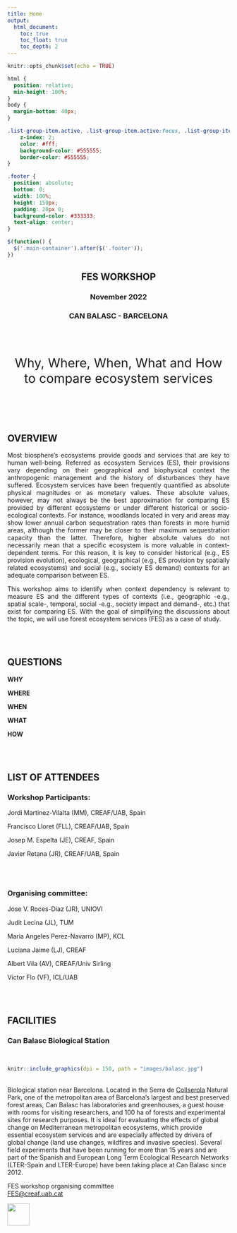 ```yaml
---
title: Home
output: 
  html_document:
    toc: true
    toc_float: true
    toc_depth: 2
---
```


<style>
.title{
    display: none;
}
.tocify-extend-page { 
  height: 100px !important;
}
</style>


```r
knitr::opts_chunk$set(echo = TRUE)
```

```css
html {
  position: relative;
  min-height: 100%;
}
body {
  margin-bottom: 40px;
}

.list-group-item.active, .list-group-item.active:focus, .list-group-item.active:hover {
    z-index: 2;
    color: #fff;
    background-color: #555555;
    border-color: #555555;
}

.footer {
  position: absolute;
  bottom: 0;
  width: 100%;
  height: 150px;
  padding: 20px 0;
  background-color: #333333;
  text-align: center;
}
```

```js
$(function() {
  $('.main-container').after($('.footer'));
})
```


<center>
<h2>**FES WORKSHOP**</h2>
<h3>November 2022</h3>
<h3>CAN BALASC - BARCELONA</h3>
<br>
<br>
<p style= "font-size:calc(14px + 1.5vw)">Why, Where, When, What and How to compare ecosystem services</p>
</center>
<br>

<!-- ```{r logo, echo=FALSE,  out.width = '70%',fig.pos="hbt!", fig.align="center"} -->
<!-- knitr::include_graphics(dpi = 300, path = "images/logo_alt.png") -->
<!-- ``` -->

<style>
body {
text-align: left}
</style>

<br>

<h2>OVERVIEW</h2>
<p style="text-align:justify;">Most biosphere’s ecosystems provide goods and services that are key to human well-being. Referred as ecosystem Services (ES), their provisions vary depending on their geographical and biophysical context the anthropogenic management and the history of disturbances they have suffered. Ecosystem services have been frequently quantified as absolute physical magnitudes or as monetary values. These absolute values, however, may not always be the best approximation for comparing ES provided by different ecosystems or under different historical or socio-ecological contexts. For instance, woodlands located in very arid areas may show lower annual carbon sequestration rates than forests in more humid areas, although the former may be closer to their maximum sequestration capacity than the latter. Therefore, higher absolute values do not necessarily mean that a specific ecosystem is more valuable in context-dependent terms. For this reason, it is key to consider historical (e.g., ES provision evolution), ecological, geographical (e.g., ES provision by spatially related ecosystems) and social (e.g., society ES demand) contexts for an adequate comparison between ES.</p>

<p style="text-align:justify;">This workshop aims to identify when context dependency is relevant to measure ES and the different types of contexts (i.e., geographic -e.g., spatial scale-, temporal, social -e.g., society impact and demand-, etc.) that exist for comparing ES. With the goal of simplifying the discussions about the topic, we will use forest ecosystem services (FES) as a case of study.</p>
<br>
<br>

<h2>QUESTIONS</h2>

<b>WHY</b>  

<b>WHERE</b> 

<b>WHEN</b>  

<b>WHAT</b> 

<b>HOW </b> 


<br>
<br>

<h2>LIST OF ATTENDEES</h2>

<h3>Workshop Participants:</h3>

<p>Jordi Martinez-Vilalta (MM), CREAF/UAB, Spain</p>
<p>Francisco Lloret (FLL), CREAF/UAB, Spain</p>
<p>Josep M. Espelta (JE), CREAF, Spain</p>
<p>Javier Retana (JR), CREAF/UAB, Spain</p>


<br>
<br>

<h3>Organising committee:</h3>
<p>Jose V. Roces-Diaz (JR), UNIOVI</p>
<p>Judit Lecina (JL), TUM</p>
<p>Maria Angeles Perez-Navarro (MP), KCL</p>
<p>Luciana Jaime (LJ), CREAF</p>
<p>Albert Vila (AV), CREAF/Univ Sirling</p>
<p>Victor Flo (VF), ICL/UAB</p>

<br>
<br>

<h2>FACILITIES</h2>
<h3>Can Balasc Biological Station</h3>
<br>
```r
knitr::include_graphics(dpi = 150, path = "images/balasc.jpg")
```
<br>
Biological station near Barcelona. Located in the Serra de [Collserola](https://www.parcnaturalcollserola.cat/en/) Natural Park, one of the metropolitan area of Barcelona's largest and best preserved forest areas, Can Balasc has laboratories and greenhouses, a guest house with rooms for visiting researchers, and 100 ha of forests and experimental sites for research purposes. It is ideal for evaluating the effects of global change on Mediterranean metropolitan ecosystems, which provide essential ecosystem services and are especially affected by drivers of global change (land use changes, wildfires and invasive species). Several field experiments that have been running for more than 15 years and are part of the Spanish and European Long Term Ecological Research Networks (LTER-Spain and LTER-Europe) have been taking place at Can Balasc since 2012.


::: {.footer .text-muted .bg-info}
 <p>FES workshop organising committee<br>
 <a href="mailto:FES@creaf.uab.cat">FES@creaf.uab.cat</a></p>
 <img src="images/CREAF SO - logo pluma_blanca ENG_ministerio.png" alt="" height = "50">
:::